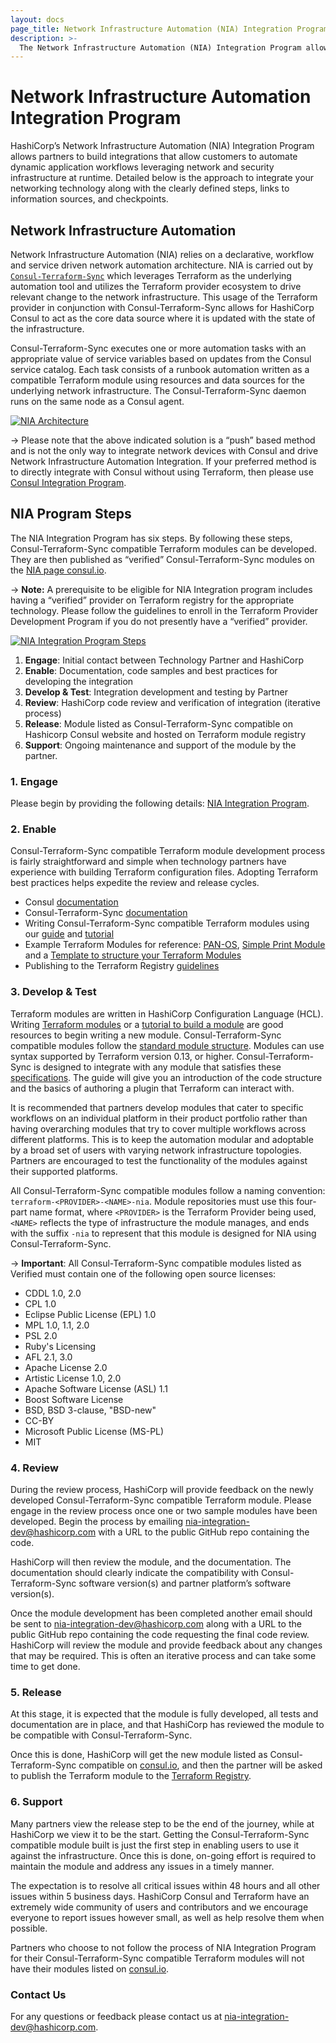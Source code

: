 ```yaml
---
layout: docs
page_title: Network Infrastructure Automation (NIA) Integration Program
description: >-
  The Network Infrastructure Automation (NIA) Integration Program allows partners to develop Terraform modules for Consul-Terraform-Sync (CTS) that HashiCorp reviews to consider publishing as officially verified. Learn about how to participate in the program.
---
```


# Network Infrastructure Automation Integration Program

HashiCorp’s Network Infrastructure Automation (NIA) Integration Program allows partners to build integrations that allow customers to automate dynamic application workflows leveraging network and security infrastructure at runtime. Detailed below is the approach to integrate your networking technology along with the clearly defined steps, links to information sources, and checkpoints.

## Network Infrastructure Automation

Network Infrastructure Automation (NIA) relies on a declarative, workflow and service driven network automation architecture. NIA is carried out by [`Consul-Terraform-Sync`](/docs/nia) which leverages Terraform as the underlying automation tool and utilizes the Terraform provider ecosystem to drive relevant change to the network infrastructure. This usage of the Terraform provider in conjunction with Consul-Terraform-Sync allows for HashiCorp Consul to act as the core data source where it is updated with the state of the infrastructure.

Consul-Terraform-Sync executes one or more automation tasks with an appropriate value of service variables based on updates from the Consul service catalog. Each task consists of a runbook automation written as a compatible Terraform module using resources and data sources for the underlying network infrastructure. The Consul-Terraform-Sync daemon runs on the same node as a Consul agent.

[![NIA Architecture](/img/nia-highlevel-diagram.svg)](/img/nia-highlevel-diagram.svg)

-> Please note that the above indicated solution is a “push” based method and is not the only way to integrate network devices with Consul and drive Network Infrastructure Automation Integration. If your preferred method is to directly integrate with Consul without using Terraform, then please use [Consul Integration Program](/docs/integrate/partnerships).

## NIA Program Steps

The NIA Integration Program has six steps. By following these steps, Consul-Terraform-Sync compatible Terraform modules can be developed. They are then published as “verified” Consul-Terraform-Sync modules on the [NIA page consul.io](/use-cases/network-infrastructure-automation).

-> **Note:** A prerequisite to be eligible for NIA Integration program includes having a “verified” provider on Terraform registry for the appropriate technology. Please follow the guidelines to enroll in the Terraform Provider Development Program if you do not presently have a “verified” provider.

[![NIA Integration Program Steps](/img/nia-integration-program.png)](/img/nia-integration-program.png)

1. **Engage**: Initial contact between Technology Partner and HashiCorp
2. **Enable**: Documentation, code samples and best practices for developing the integration
3. **Develop & Test**: Integration development and testing by Partner
4. **Review**: HashiCorp code review and verification of integration (iterative process)
5. **Release**: Module listed as Consul-Terraform-Sync compatible on Hashicorp Consul website and hosted on Terraform module registry
6. **Support**: Ongoing maintenance and support of the module by the partner.

### 1. Engage

Please begin by providing the following details: [NIA Integration Program](https://docs.google.com/forms/d/1HtJXYQ36n83lFXEX-F_uIB7abUEMj95prSi5TSDMCXc/viewform?gxids=7757&edit_requested=true).

### 2. Enable

Consul-Terraform-Sync compatible Terraform module development process is fairly straightforward and simple when technology partners have experience with building Terraform configuration files. Adopting Terraform best practices helps expedite the review and release cycles.

- Consul [documentation](/docs)
- Consul-Terraform-Sync [documentation](/docs/nia)
- Writing Consul-Terraform-Sync compatible Terraform modules using our [guide](/docs/nia/terraform-modules) and [tutorial](https://learn.hashicorp.com/tutorials/consul/consul-terraform-sync-module?in=consul/network-infrastructure-automation)
- Example Terraform Modules for reference: [PAN-OS](https://registry.terraform.io/modules/PaloAltoNetworks/dag-nia/panos/latest), [Simple Print Module](https://registry.terraform.io/modules/findkim/print/cts/latest) and a [Template to structure your Terraform Modules](https://github.com/hashicorp/consul-terraform-sync-template-module)
- Publishing to the Terraform Registry [guidelines](https://www.terraform.io/docs/registry/modules/publish.html)

### 3. Develop & Test

Terraform modules are written in HashiCorp Configuration Language (HCL). Writing [Terraform modules](https://www.terraform.io/docs/modules/index.html) or a [tutorial to build a module](https://learn.hashicorp.com/tutorials/terraform/module-create) are good resources to begin writing a new module.
Consul-Terraform-Sync compatible modules follow the [standard module structure](https://www.terraform.io/docs/modules/index.html#standard-module-structure). Modules can use syntax supported by Terraform version 0.13, or higher. Consul-Terraform-Sync is designed to integrate with any module that satisfies these [specifications](/docs/nia/terraform-modules#module-specifications). The guide will give you an introduction of the code structure and the basics of authoring a plugin that Terraform can interact with.

It is recommended that partners develop modules that cater to specific workflows on an individual platform in their product portfolio rather than having overarching modules that try to cover multiple workflows across different platforms. This is to keep the automation modular and adoptable by a broad set of users with varying network infrastructure topologies. Partners are encouraged to test the functionality of the modules against their supported platforms.

All Consul-Terraform-Sync compatible modules follow a naming convention: `terraform-<PROVIDER>-<NAME>-nia`. Module repositories must use this four-part name format, where `<PROVIDER>` is the Terraform Provider being used, `<NAME>` reflects the type of infrastructure the module manages, and ends with the suffix `-nia` to represent that this module is designed for NIA using Consul-Terraform-Sync.

-> **Important**: All Consul-Terraform-Sync compatible modules listed as Verified must contain one of the following open source licenses:

- CDDL 1.0, 2.0
- CPL 1.0
- Eclipse Public License (EPL) 1.0
- MPL 1.0, 1.1, 2.0
- PSL 2.0
- Ruby's Licensing
- AFL 2.1, 3.0
- Apache License 2.0
- Artistic License 1.0, 2.0
- Apache Software License (ASL) 1.1
- Boost Software License
- BSD, BSD 3-clause, "BSD-new"
- CC-BY
- Microsoft Public License (MS-PL)
- MIT

### 4. Review

During the review process, HashiCorp will provide feedback on the newly developed Consul-Terraform-Sync compatible Terraform module. Please engage in the review process once one or two sample modules have been developed. Begin the process by emailing nia-integration-dev@hashicorp.com with a URL to the public GitHub repo containing the code.

HashiCorp will then review the module, and the documentation. The documentation should clearly indicate the compatibility with Consul-Terraform-Sync software version(s) and partner platform’s software version(s).

Once the module development has been completed another email should be sent to nia-integration-dev@hashicorp.com along with a URL to the public GitHub repo containing the code requesting the final code review. HashiCorp will review the module and provide feedback about any changes that may be required. This is often an iterative process and can take some time to get done.

### 5. Release

At this stage, it is expected that the module is fully developed, all tests and documentation are in place, and that HashiCorp has reviewed the module to be compatible with Consul-Terraform-Sync.

Once this is done, HashiCorp will get the new module listed as Consul-Terraform-Sync compatible on [consul.io](/docs/nia/installation/requirements#partner-terraform-modules), and then the partner will be asked to publish the Terraform module to the [Terraform Registry](https://registry.terraform.io/browse/modules).

### 6. Support

Many partners view the release step to be the end of the journey, while at HashiCorp we view it to be the start. Getting the Consul-Terraform-Sync compatible module built is just the first step in enabling users to use it against the infrastructure. Once this is done, on-going effort is required to maintain the module and address any issues in a timely manner.

The expectation is to resolve all critical issues within 48 hours and all other issues within 5 business days. HashiCorp Consul and Terraform have an extremely wide community of users and contributors and we encourage everyone to report issues however small, as well as help resolve them when possible.

Partners who choose to not follow the process of NIA Integration Program for their Consul-Terraform-Sync compatible Terraform modules will not have their modules listed on [consul.io](/docs/nia/installation/requirements#partner-terraform-modules).

### Contact Us

For any questions or feedback please contact us at nia-integration-dev@hashicorp.com.
